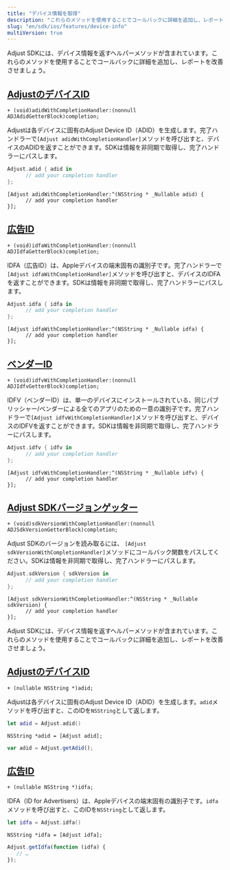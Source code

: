 ```yaml
---
title: "デバイス情報を取得"
description: "これらのメソッドを使用することでコールバックに詳細を追加し、レポートを改善させましょう。"
slug: "en/sdk/ios/features/device-info"
multiVersion: true
---
```

<sdkversion version="v5"> 

Adjust SDKには、デバイス情報を返すヘルパーメソッドが含まれています。これらのメソッドを使用することでコールバックに詳細を追加し、レポートを改善させましょう。

[AdjustのデバイスID](adjust-device-identifier)
-----------------------------------------

<codeblock title="メソッドシグネチャー"> 

```objc
+ (void)adidWithCompletionHandler:(nonnull ADJAdidGetterBlock)completion;
```

</CodeBlock> 

Adjustは各デバイスに固有のAdjust Device ID（ADID）を生成します。完了ハンドラーで`[Adjust adidWithCompletionHandler]`メソッドを呼び出すと、デバイスのADIDを返すことができます。SDKは情報を非同期で取得し、完了ハンドラーにパスします。
<tabs> <tab title="Swift" sync="swift"> 

```swift
Adjust.adid { adid in
      // add your completion handler
};
```

</Tab> <tab title="Objective-C" sync="objc"> 

```objc
[Adjust adidWithCompletionHandler:^(NSString * _Nullable adid) {
      // add your completion handler
}];
```

</Tab> </Tabs> 

[広告ID](id-for-advertisers)
--------------------------

<codeblock title="メソッドシグネチャー"> 

```objc
+ (void)idfaWithCompletionHandler:(nonnull ADJIdfaGetterBlock)completion;
```

</CodeBlock> 

IDFA（広告ID）は、Appleデバイスの端末固有の識別子です。完了ハンドラーで`[Adjust idfaWithCompletionHandler]`メソッドを呼び出すと、デバイスのIDFAを返すことができます。SDKは情報を非同期で取得し、完了ハンドラーにパスします。
<tabs> <tab title="Swift" sync="swift"> 

```swift
Adjust.idfa { idfa in
      // add your completion handler
};
```

</Tab> <tab title="Objective-C" sync="objc"> 

```objc
[Adjust idfaWithCompletionHandler:^(NSString * _Nullable idfa) {
      // add your completion handler
}];
```

</Tab> </Tabs> 

[ベンダーID](id-for-vendors)
------------------------

<codeblock title="メソッドシグネチャー"> 

```objc
+ (void)idfvWithCompletionHandler:(nonnull ADJIdfvGetterBlock)completion;
```

</CodeBlock> 

IDFV（ベンダーID）は、単一のデバイスにインストールされている、同じパブリッシャー/ベンダーによる全てのアプリのための一意の識別子です。完了ハンドラーで`[Adjust idfvWithCompletionHandler]`メソッドを呼び出すと、デバイスのIDFVを返すことができます。SDKは情報を非同期で取得し、完了ハンドラーにパスします。
<tabs> <tab title="Swift" sync="swift"> 

```swift
Adjust.idfv { idfv in
      // add your completion handler
};
```

</Tab> <tab title="Objective-C" sync="objc"> 

```objc
[Adjust idfvWithCompletionHandler:^(NSString * _Nullable idfv) {
      // add your completion handler
}];
```

</Tab> </Tabs> 

[Adjust SDKバージョンゲッター](adjust-sdk-version-getter)
------------------------------------------------

<codeblock title="メソッドシグネチャー"> 

```objc
+ (void)sdkVersionWithCompletionHandler:(nonnull ADJSdkVersionGetterBlock)completion;
```

</CodeBlock> 

Adjust SDKのバージョンを読み取るには、 `[Adjust sdkVersionWithCompletionHandler]`メソッドにコールバック関数をパスしてください。SDKは情報を非同期で取得し、完了ハンドラーにパスします。
<tabs> <tab title="Swift" sync="swift"> 

```swift
Adjust.sdkVersion { sdkVersion in
      // add your completion handler
};
```

</Tab> <tab title="Objective-C" sync="objc"> 

```objc
[Adjust sdkVersionWithCompletionHandler:^(NSString * _Nullable sdkVersion) {
      // add your completion handler
}];
```

</Tab> </Tabs> </SdkVersion> <sdkversion version="v4"> 

Adjust SDKには、デバイス情報を返すヘルパーメソッドが含まれています。これらのメソッドを使用することでコールバックに詳細を追加し、レポートを改善させましょう。

[AdjustのデバイスID](adjust-device-identifier)
-----------------------------------------

<codeblock title="メソッドシグネチャー"> 

```objc
+ (nullable NSString *)adid;
```

</CodeBlock> 

Adjustは各デバイスに固有のAdjust Device ID（ADID）を生成します。`adid`メソッドを呼び出すと、このIDを`NSString`として返します。
<tabs> <tab title="Swift" sync="swift"> 

```swift
let adid = Adjust.adid()
```

</Tab> <tab title="Objective-C" sync="objc"> 

```objc
NSString *adid = [Adjust adid];
```

</Tab> <tab title="Javascript" sync="js"> 

```js
var adid = Adjust.getAdid();
```

</Tab> </Tabs> 

[広告ID](id-for-advertisers)
--------------------------

<codeblock title="メソッドシグネチャー"> 

```objc
+ (nullable NSString *)idfa;
```

</CodeBlock> 

IDFA（ID for Advertisers）は、Appleデバイスの端末固有の識別子です。`idfa`メソッドを呼び出すと、このIDを`NSString`として返します。
<tabs> <tab title="Swift" sync="swift"> 

```swift
let idfa = Adjust.idfa()
```

</Tab> <tab title="Objective-C" sync="objc"> 

```objc
NSString *idfa = [Adjust idfa];
```

</Tab> <tab title="Javascript" sync="js"> 

```js
Adjust.getIdfa(function (idfa) {
   // …
});
```

</Tab> </Tabs> </SdkVersion>

